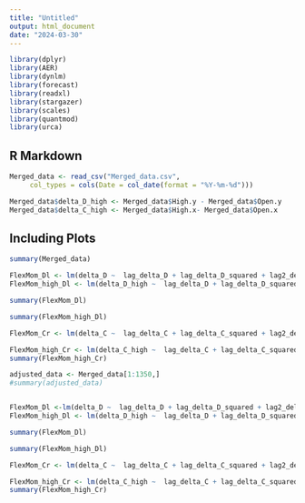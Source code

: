 ```yaml
---
title: "Untitled"
output: html_document
date: "2024-03-30"
---
```


```r
library(dplyr)
library(AER)
library(dynlm)
library(forecast)
library(readxl)
library(stargazer)
library(scales)
library(quantmod)
library(urca)
```

## R Markdown


```r
Merged_data <- read_csv("Merged_data.csv", 
     col_types = cols(Date = col_date(format = "%Y-%m-%d")))

Merged_data$delta_D_high <- Merged_data$High.y - Merged_data$Open.y
Merged_data$delta_C_high <- Merged_data$High.x- Merged_data$Open.x
```

## Including Plots


```r
summary(Merged_data)

FlexMom_Dl <- lm(delta_D ~  lag_delta_D + lag_delta_D_squared + lag2_delta_D_squared,data = Merged_data)
FlexMom_high_Dl <- lm(delta_D_high ~  lag_delta_D + lag_delta_D_squared + lag2_delta_D_squared,data = Merged_data)

summary(FlexMom_Dl)

summary(FlexMom_high_Dl)

FlexMom_Cr <- lm(delta_C ~  lag_delta_C + lag_delta_C_squared + lag2_delta_C_squared,data = Merged_data)

FlexMom_high_Cr <- lm(delta_C_high ~  lag_delta_C + lag_delta_C_squared + lag2_delta_C_squared,data = Merged_data)
summary(FlexMom_high_Cr)

```

```r


adjusted_data <- Merged_data[1:1350,]
#summary(adjusted_data)


FlexMom_Dl <-lm(delta_D ~  lag_delta_D + lag_delta_D_squared + lag2_delta_D_squared,data = adjusted_data)
FlexMom_high_Dl <- lm(delta_D_high ~  lag_delta_D + lag_delta_D_squared + lag2_delta_D_squared,data = adjusted_data)

summary(FlexMom_Dl)

summary(FlexMom_high_Dl)

FlexMom_Cr <- lm(delta_C ~  lag_delta_C + lag_delta_C_squared + lag2_delta_C_squared,data = adjusted_data)

FlexMom_high_Cr <- lm(delta_C_high ~  lag_delta_C + lag_delta_C_squared + lag2_delta_C_squared,data = adjusted_data)
summary(FlexMom_high_Cr)


```
